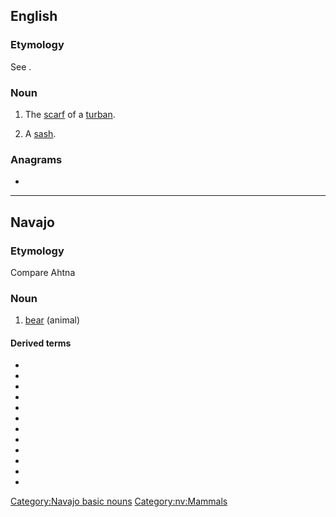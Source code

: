 ==English==

===Etymology===
See {{m|en|sash}}.

===Noun===
{{en-noun|es}}

# {{lb|en|obsolete}} The [[scarf]] of a [[turban]].
#: {{rfquotek|Fuller}}
# {{lb|en|obsolete}} A [[sash]].

{{Webster 1913}}

===Anagrams===
* {{anagrams|en|shahs}}

----

==Navajo==
{{wikipedia|lang=nv}}

===Etymology===
Compare Ahtna {{l|aht|sos}}

===Noun===
{{head|nv|noun}}

# [[bear]] (animal)

====Derived terms====
* {{l|nv|shash bighą́ąʼgi hadzíbáhí|t=grizzly bear}}
* {{l|nv|shash bizaʼazis hólóní|t=koala}}
* {{l|nv|shash łigaígíí|t=polar bear}}
* {{l|nv|shash łigaii|t=polar bear}}
* {{l|nv|shash łizhin dóó łigaígíí|t=panda}}
* {{l|nv|shash naʼazísí|t=wombat}}
* {{l|nv|shash nátʼoh}}
* {{l|nv|shash ndilnaʼii|t=sloth bear}}
* {{l|nv|shash yáázh}}
* {{l|nv|shash yázhí|t=sun bear}}
* {{l|nv|shashtsoh|t=brown bear}}
* {{l|nv|tsinlátah shash łichíʼígíí|t=red panda}}

[[Category:Navajo basic nouns]]
[[Category:nv:Mammals]]